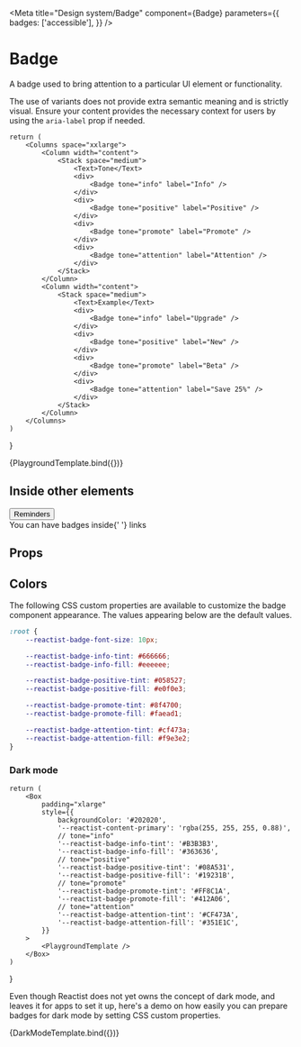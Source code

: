 


<Meta
    title="Design system/Badge"
    component={Badge}
    parameters={{
        badges: ['accessible'],
    }}
/>

# Badge

A badge used to bring attention to a particular UI element or functionality.

The use of variants does not provide extra semantic meaning and is strictly visual. Ensure your content provides the necessary context for users by using the `aria-label` prop if needed.

    return (
        <Columns space="xxlarge">
            <Column width="content">
                <Stack space="medium">
                    <Text>Tone</Text>
                    <div>
                        <Badge tone="info" label="Info" />
                    </div>
                    <div>
                        <Badge tone="positive" label="Positive" />
                    </div>
                    <div>
                        <Badge tone="promote" label="Promote" />
                    </div>
                    <div>
                        <Badge tone="attention" label="Attention" />
                    </div>
                </Stack>
            </Column>
            <Column width="content">
                <Stack space="medium">
                    <Text>Example</Text>
                    <div>
                        <Badge tone="info" label="Upgrade" />
                    </div>
                    <div>
                        <Badge tone="positive" label="New" />
                    </div>
                    <div>
                        <Badge tone="promote" label="Beta" />
                    </div>
                    <div>
                        <Badge tone="attention" label="Save 25%" />
                    </div>
                </Stack>
            </Column>
        </Columns>
    )
}

<Canvas>
    <Story
        name="Main demo"
        parameters={{
            docs: { source: { type: 'dynamic' } },
        }}
    >
        {PlaygroundTemplate.bind({})}
    </Story>
</Canvas>

## Inside other elements

<Canvas>
    <Story
        name="Inside other elements"
        parameters={{
            docs: { source: { type: 'dynamic' } },
        }}
    >
        <Stack space="medium" paddingX="medium">
            <Box marginX="-large">
                <Button variant="secondary" size="large">
                    Reminders <Badge tone="promote" label="Pro" />
                </Button>
            </Box>
            <div>
                You can have badges inside{' '}
                <TextLink>
                    links <Badge tone="info" label="New" />
                </TextLink>
            </div>
        </Stack>
    </Story>
</Canvas>

## Props

<ArgsTable of={Badge} />

## Colors

The following CSS custom properties are available to customize the badge component appearance. The values appearing below are the default values.

```css
:root {
    --reactist-badge-font-size: 10px;

    --reactist-badge-info-tint: #666666;
    --reactist-badge-info-fill: #eeeeee;

    --reactist-badge-positive-tint: #058527;
    --reactist-badge-positive-fill: #e0f0e3;

    --reactist-badge-promote-tint: #8f4700;
    --reactist-badge-promote-fill: #faead1;

    --reactist-badge-attention-tint: #cf473a;
    --reactist-badge-attention-fill: #f9e3e2;
}
```

### Dark mode

    return (
        <Box
            padding="xlarge"
            style={{
                backgroundColor: '#202020',
                '--reactist-content-primary': 'rgba(255, 255, 255, 0.88)',
                // tone="info"
                '--reactist-badge-info-tint': '#B3B3B3',
                '--reactist-badge-info-fill': '#363636',
                // tone="positive"
                '--reactist-badge-positive-tint': '#08A531',
                '--reactist-badge-positive-fill': '#19231B',
                // tone="promote"
                '--reactist-badge-promote-tint': '#FF8C1A',
                '--reactist-badge-promote-fill': '#412A06',
                // tone="attention"
                '--reactist-badge-attention-tint': '#CF473A',
                '--reactist-badge-attention-fill': '#351E1C',
            }}
        >
            <PlaygroundTemplate />
        </Box>
    )
}

Even though Reactist does not yet owns the concept of dark mode, and leaves it for apps to set it
up, here's a demo on how easily you can prepare badges for dark mode by setting CSS custom
properties.

<Canvas>
    <Story
        name="Dark mode"
        parameters={{
            docs: { source: { type: 'dynamic' } },
        }}
    >
        {DarkModeTemplate.bind({})}
    </Story>
</Canvas>
